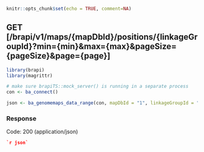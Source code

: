 ```r
knitr::opts_chunk$set(echo = TRUE, comment=NA)
```
## GET [/brapi/v1/maps/{mapDbId}/positions/{linkageGroupId}?min={min}&max={max}&pageSize={pageSize}&page={page}]
```r
library(brapi)
library(magrittr)

# make sure brapiTS::mock_server() is running in a separate process
con <- ba_connect()

json <- ba_genomemaps_data_range(con, mapDbId = "1", linkageGroupId = "1", min = "1", max = "1000", rclass = "json")
```

### Response

Code: 200 (application/json)

```json
`r json`
```


